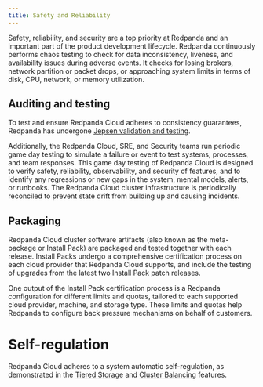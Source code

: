 ```yaml
---
title: Safety and Reliability
---
```


<head>
    <meta name="title" content="Redpanda Cloud Safety and Reliability  | Redpanda Docs"/>
    <meta name="description" content="Learn how Redpanda Cloud tests for data inconsistency, liveness, and availability during adverse events."/>
    <link rel="canonical" href="https://docs.redpanda.com/docs/deploy/deployment-option/cloud/security/cloud-safety-reliability/" />
</head>

Safety, reliability, and security are a top priority at Redpanda and an important
part of the product development lifecycle. Redpanda continuously performs
chaos testing to check for data inconsistency, liveness,
and availability issues during adverse events. It checks for losing brokers,
network partition or packet drops, or approaching system limits in
terms of disk, CPU, network, or memory utilization.

## Auditing and testing

To test and ensure Redpanda Cloud adheres to consistency guarantees, Redpanda has
undergone [Jepsen validation and testing](https://jepsen.io/analyses/redpanda-21.10.1).

Additionally, the Redpanda Cloud, SRE, and Security teams run periodic game day
testing to simulate a failure or event to test systems, processes, and team
responses. This game day testing of Redpanda Cloud is designed to verify safety,
reliability, observability, and security of features, and to identify any regressions
or new gaps in the system, mental models, alerts, or runbooks. The Redpanda Cloud
cluster infrastructure is periodically reconciled to prevent state drift from
building up and causing incidents.

## Packaging

Redpanda Cloud cluster software artifacts (also known as the meta-package
or Install Pack) are packaged and tested together with each release.
Install Packs undergo a comprehensive certification process on each cloud provider
that Redpanda Cloud supports, and include the testing of upgrades from the latest
two Install Pack patch releases.

One output of the Install Pack certification process is a Redpanda configuration
for different limits and quotas, tailored to each supported cloud provider,
machine, and storage type. These limits and quotas help Redpanda to configure
back pressure mechanisms on behalf of customers.

# Self-regulation

Redpanda Cloud adheres to a system automatic self-regulation, as demonstrated
in the [Tiered Storage](../../../../../manage/tiered-storage) and
[Cluster Balancing](../../../../../manage/cluster-maintenance/cluster-balancing)
features.
